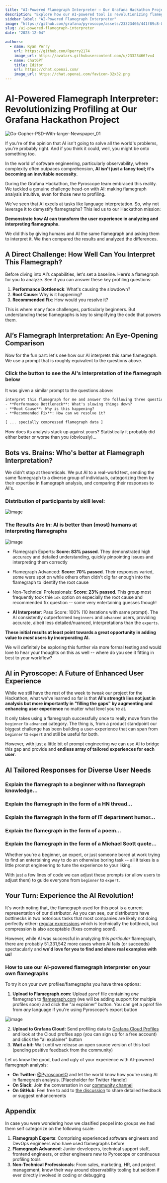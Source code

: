 ```yaml
---
title: "AI-Powered Flamegraph Interpreter – Our Grafana Hackathon Project"
description: "Explore how our AI-powered tool is revolutionizing flamegraph interpretation"
sidebar_label: "AI-Powered Flamegraph Interpreter"
image: "https://github.com/grafana/pyroscope/assets/23323466/441f89c8-8757-4c3d-b1b9-d8a1960c4c5d"
slug: /ai-powered-flamegraph-interpreter
date: "2023-12-04"

authors:
  - name: Ryan Perry
    url: https://github.com/Rperry2174
    image_url: https://avatars.githubusercontent.com/u/23323466?v=4
  - name: ChatGPT
    title: Editor
    url: https://chat.openai.com/
    image_url: https://chat.openai.com/favicon-32x32.png
---
```




# AI-Powered Flamegraph Interpreter: Revolutionizing Profiling at Our Grafana Hackathon Project

![Go-Gopher-PSD-With-larger-Newspaper_01](https://github.com/grafana/pyroscope/assets/23323466/441f89c8-8757-4c3d-b1b9-d8a1960c4c5d)

If you're of the opinion that AI isn't going to solve all the world's problems, you're probably right. And if you think it could, well, you might be onto something too.

In the world of software engineering, particularly observability, where complexity often outpaces comprehension, **AI isn't just a fancy tool; it's becoming an inevitable necessity**. 

During the Grafana Hackathon, the Pyroscope team embraced this reality. We tackled a genuine challenge head-on with AI: making flamegraph analysis intuitive, even for those new to profiling.

We've seen that AI excels at tasks like language interpretation. So, why not leverage it to demystify flamegraphs? This led us to our Hackathon mission: 

**Demonstrate how AI can transform the user experience in analyzing and interpreting flamegraphs.**

We did this by giving humans and AI the same flamegraph and asking them to interpret it. We then compared the results and analyzed the differences.

## A Direct Challenge: How Well Can You Interpret This Flamegraph?

Before diving into AI’s capabilities, let's set a baseline. Here’s a flamegraph for you to analyze. See if you can answer these key profiling questions:

1. **Performance Bottleneck**: What's causing the slowdown?
2. **Root Cause**: Why is it happening?
3. **Recommended Fix**: How would you resolve it?

<Flamegraph profileData={DistributorCpu}></Flamegraph>

This is where many face challenges, particularly beginners. But understanding these flamegraphs is key to simplifying the code that powers them.

## AI’s Flamegraph Interpretation: An Eye-Opening Comparison

Now for the fun part: let's see how our AI interprets this same flamegraph. We use a prompt that is roughly equivalent to the questions above.

### Click the button to see the AI's interpretation of the flamegraph below

<OpenAI response={BaseResponse}/>
<Flamegraph profileData={DistributorCpu}></Flamegraph>

It was given a similar prompt to the questions above:
```txt
interpret this flamegraph for me and answer the following three questions:
- **Performance Bottleneck**: What's slowing things down?
- **Root Cause**: Why is this happening?
- **Recommended Fix**: How can we resolve it?

[ ... specially compressed flamegraph data ]
```

How does its analysis stack up against yours? Statistically it probably did either better or worse than you (obviously)...

## Bots vs. Brains: Who's better at Flamegraph Interpretation?

We didn't stop at theoreticals. We put AI to a real-world test, sending the same flamegraph to a diverse group of individuals, categorizing them by their expertise in flamegraph analysis, and comparing their responses to AI's.

### Distribution of participants by skill level:

![image](https://github.com/grafana/pyroscope/assets/23323466/67969551-b830-47ca-bfb8-596d95a8d7d3)

### The Results Are In: AI is better than (most) humans at interpreting flamegraphs

![image](https://github.com/grafana/pyroscope/assets/23323466/bacff852-16da-4ef4-9d03-6900196ec595)

- Flamegraph Experts: **Score: 83% passed**. They demonstrated high accuracy and detailed understanding, quickly pinpointing issues and interpreting them correctly
  
- Flamegraph Advanced: **Score: 70% passed**. Their responses varied, some were spot on while others often didn't dig far enough into the flamegraph to identify the root cause

- Non-Technical Professionals: **Score: 23% passed**. This group most frequently took thie `idk` option on especially the root cause and recommended fix question -- some very entertaining guesses though!

- **AI Interpreter**: Pass Score: 100% (10 iterations with same prompt). The AI consistently outperformed `beginners` and `advanced` users, providing accurate, albeit less detailed/nuanced, interpretations than the `experts`.

**These initial results at least point towards a great opportunity in adding value to _most_ users by incorporating AI.**

We will definitely be exploring this further via more formal testing and would love to hear your thoughts on this as well -- where do you see it fitting in best to your workflow?

## AI in Pyroscope: A Future of Enhanced User Experience

While we still have the rest of the week to tweak our project for the Hackathon, what we've learned so far is that **AI's strength lies not just in analysis but more importantly in "filling the gaps" by augmenting and enhancing user experience** no matter what level you're at. 

It only takes using a flamegraph successfully once to really move from the `beginner` to `advanced` category. The thing is, from a product standpoint our biggest challenge has been building a user-experience that can span from `beginner` to `expert` and still be useful for both.

However, with just a little bit of prompt engineering we can use AI to bridge this gap and provide and **endless array of tailored experiences for each user**. 

## AI Tailored Responses for Diverse User Needs

### Explain the flamegraph to a beginner with no flamegraph knowledge...
<OpenAI response={BeginnerResponse}/>

### Explain the flamegraph in the form of a HN thread...
<OpenAI response={HackerNewsThreadResponse}/>

### Explain the flamegraph in the form of IT department humor...
<OpenAI response={ITDepartmentHumorResponse}/>

### Explain the flamegraph in the form of a poem...
<OpenAI response={PoemResponse}/>

### Explain the flamegraph in the form of a Michael Scott quote...
<OpenAI response={MichaelScottExplainsResponse}/>

Whether you're a beginner, an expert, or just someone bored at work trying to find an entertaining way to do an otherwise boring task -- all it takes is a little prompt engineering to tune the experience to your liking. 

With just a few lines of code we can adjust these prompts (or allow users to adjust them) to guide everyone from `beginner` to `expert`. 

## Your Turn: Experience the AI Revolution!

It's worth noting that, the flamegraph used for this post is a current representation of our distributor. As you can see, our distributors have bottlnecks in two notorious tasks that most companies are likely not doing perfectly either: [regular expressions](https://github.com/grafana/pyroscope/blob/0cf0bcaf4febe9c611ef3bf7782492735b1ae9ed/pkg/pprof/pprof.go#L1122-L1132) which is technically the bottlneck, but compression is also acceptable (fixes comoing soon!). 

However, while AI was successful in analyzing _this particular_ flamegraph, there are probably 51,331,542 more cases where AI fails (or succeeds) spectacularly and **we'd love for you to find and share real examples with us!**

### How to use our AI-powered flamegraph interpreter on your own flamegraphs

To try it on your own profiles/flamegraphs you have three options:
1. **Upload to Flamegraph.com:** Upload `pprof` file containing _one_ flamegraph to [flamegraph.com](http://flamegraph.com) (we will be adding support for multiple profiles soon) and click the "ai explainer" button. You can get a pprof file from _any_ language if you're using Pyroscope's export button

![image](https://github.com/grafana/pyroscope/assets/23323466/500b94d8-e003-4fe5-89ef-d17530e2fe8b)

2. **Upload to Grafana Cloud:** Send profiling data to [Grafana Cloud Profiles](https://grafana.com/auth/sign-up/create-user?pg=pyroscope-ai-blog) and look at the Cloud profiles app (you can sign up for a free account) and click the "ai explainer" button
3. **Wait a bit:** Wait until we release an open source version of this tool (pending positive feedback from the community)

Let us know the good, bad and ugly of your experience with AI-powered flamegraph analysis:
- **On Twitter**: [@PyroscopeIO](https://twitter.com/PyroscopeIO) and let the world know how you're using AI in flamegraph analysis. [Placeholder for Twitter Handle]
- **On Slack**: Join the conversation in our [community channel](https://grafana.slack.com/archives/C049PLMV8TB)
- **On GitHub**: Feel free to add to [the discussion](https://github.com/grafana/pyroscope/discussions/2797) to share detailed feedback or suggest enhancements

## Appendix

In case you were wondering how we clasified peopel into groups we had them self categorize on the following scale:
1. **Flamegraph Experts**: Comprising experienced software engineers and DevOps engineers who have used flamegraphs before
2. **Flamegraph Advanced**: Junior developers, technical support staff, frontend engineers, or other engineers new to Pyroscope or continuous profiling tools
3. **Non-Technical Professionals**: From sales, marketing, HR, and project management, know their way around observability tooling but seldom if ever directly involved in coding or debugging